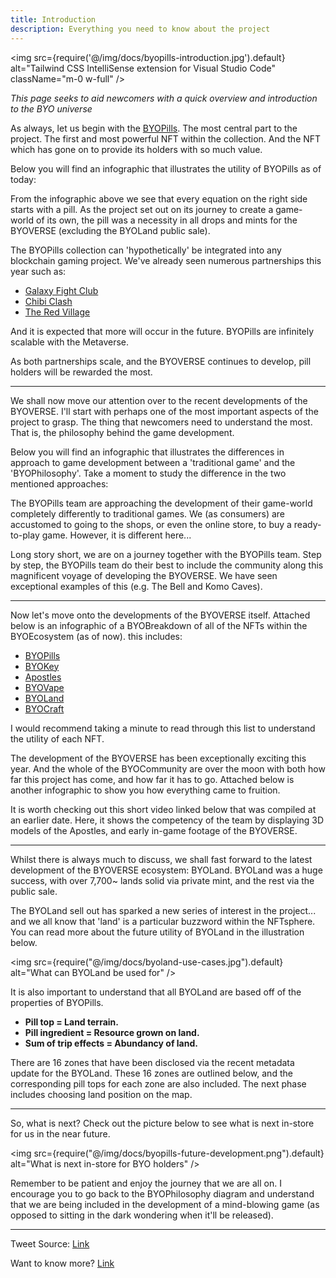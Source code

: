 ```yaml
---
title: Introduction
description: Everything you need to know about the project
---
```



<img src={require('@/img/docs/byopills-introduction.jpg').default} alt="Tailwind CSS IntelliSense extension for Visual Studio Code" className="m-0 w-full" />
<Author author="f0xboss" />

*This page seeks to aid newcomers with a quick overview and introduction to the BYO universe*

As always, let us begin with the [BYOPills](/docs/byopills/). The most central part to the project. The first and most powerful NFT within the collection. And the NFT which has gone on to provide its holders with so much value.

Below you will find an infographic that illustrates the utility of BYOPills as of today:

<Infographic src="/docs/byopills-utility.jpg" description="Overview of BYOPills utility" credit="f0xboss" />

From the infographic above we see that every equation on the right side starts with a pill. As the project set out on its journey to create a game-world of its own, the pill was a necessity in all drops and mints for the BYOVERSE (excluding the BYOLand public sale).

The BYOPills collection can 'hypothetically' be integrated into any blockchain gaming project. We've already seen numerous partnerships this year such as:

- [Galaxy Fight Club](/docs/galaxy-fight-club/)
- [Chibi Clash](/docs/chibi-clash/)
- [The Red Village](/docs/the-red-village/)

And it is expected that more will occur in the future. BYOPills are infinitely scalable with the Metaverse.

As both partnerships scale, and the BYOVERSE continues to develop, pill holders will be rewarded the most.

---

We shall now move our attention over to the recent developments of the BYOVERSE. I'll start with perhaps one of the most important aspects of the project to grasp. The thing that newcomers need to understand the most. That is, the philosophy behind the game development.

Below you will find an infographic that illustrates the differences in approach to game development between a 'traditional game' and the 'BYOPhilosophy'. Take a moment to study the difference in the two mentioned approaches:

<Infographic src="/docs/approach-to-game-development.jpg" description="Differences in approach to game development" credit="f0xboss" />

The BYOPills team are approaching the development of their game-world completely differently to traditional games. We (as consumers) are accustomed to going to the shops, or even the online store, to buy a ready-to-play game. However, it is different here...

Long story short, we are on a journey together with the BYOPills team. Step by step, the BYOPills team do their best to include the community along this magnificent voyage of developing the BYOVERSE. We have seen exceptional examples of this (e.g. The Bell and Komo Caves).

---

Now let's move onto the developments of the BYOVERSE itself. Attached below is an infographic of a BYOBreakdown of all of the NFTs within the BYOEcosystem (as of now). this includes:

- [BYOPills](/docs/byopills/)
- [BYOKey](/docs/byokey/)
- [Apostles](/docs/apostles/)
- [BYOVape](/docs/byovape/)
- [BYOLand](/docs/byoland/)
- [BYOCraft](/docs/byocraft/)

I would recommend taking a minute to read through this list to understand the utility of each NFT.

<Infographic src="/docs/byobreakdown.jpg" description="BYOBreakdown of all NFTs within the BYOEcosystem" credit="f0xboss" />

The development of the BYOVERSE has been exceptionally exciting this year. And the whole of the BYOCommunity are over the moon with both how far this project has come, and how far it has to go. Attached below is another infographic to show you how everything came to fruition.

<Infographic src="/docs/byo-web-of-life.jpg" description="Web of how everything BYO came to life" credit="f0xboss" />

It is worth checking out this short video linked below that was compiled at an earlier date. Here, it shows the competency of the team by displaying 3D models of the Apostles, and early in-game footage of the BYOVERSE.

<Player src="byopills-compilation.mp4" muted addSpacing className="w-full md:w-1/2"/>

---

Whilst there is always much to discuss, we shall fast forward to the latest development of the BYOVERSE ecosystem: BYOLand. BYOLand was a huge success, with over 7,700~ lands solid via private mint, and the rest via the public sale.

The BYOLand sell out has sparked a new series of interest in the project... and we all know that 'land' is a particular buzzword within the NFTsphere. You can read more about the future utility of BYOLand in the illustration below.

<img src={require("@/img/docs/byoland-use-cases.jpg").default} alt="What can BYOLand be used for" />

It is also important to understand that all BYOLand are based off of the properties of BYOPills.

- **Pill top = Land terrain.**
- **Pill ingredient = Resource grown on land.**
- **Sum of trip effects = Abundancy of land.**

There are 16 zones that have been disclosed via the recent metadata update for the BYOLand. These 16 zones are outlined below, and the corresponding pill tops for each zone are also included. The next phase includes choosing land position on the map.

<Infographic src="/docs/byoland-zone-breakdown.jpg" description="BYOLand Zone Breakdown by Pill Top" credit="f0xboss" />

---

So, what is next? Check out the picture below to see what is next in-store for us in the near future.

<img src={require("@/img/docs/byopills-future-development.png").default} alt="What is next in-store for BYO holders" />

Remember to be patient and enjoy the journey that we are all on. I encourage you to go back to the BYOPhilosophy diagram and understand that we are being included in the development of a mind-blowing game (as opposed to sitting in the dark wondering when it'll be released).

---

Tweet Source: [Link](https://twitter.com/f0xboss/status/1475617344449925121)

Want to know more? [Link](https://twitter.com/f0xboss/status/1462537242644205582)